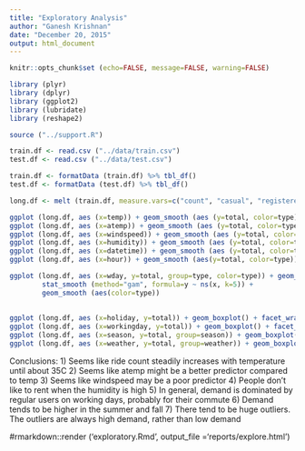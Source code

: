 ```yaml
---
title: "Exploratory Analysis"
author: "Ganesh Krishnan"
date: "December 20, 2015"
output: html_document
---
```


```r
knitr::opts_chunk$set (echo=FALSE, message=FALSE, warning=FALSE)
```

```r
library (plyr)
library (dplyr)
library (ggplot2)
library (lubridate)
library (reshape2)

source ("../support.R")
```

```r
train.df <- read.csv ("../data/train.csv")
test.df <- read.csv ("../data/test.csv")

train.df <- formatData (train.df) %>% tbl_df()
test.df <- formatData (test.df) %>% tbl_df()
```

```r
long.df <- melt (train.df, measure.vars=c("count", "casual", "registered"), variable.name="type", value.name="total")

ggplot (long.df, aes (x=temp)) + geom_smooth (aes (y=total, color=type))
ggplot (long.df, aes (x=atemp)) + geom_smooth (aes (y=total, color=type))
ggplot (long.df, aes (x=windspeed)) + geom_smooth (aes (y=total, color=type))
ggplot (long.df, aes (x=humidity)) + geom_smooth (aes (y=total, color=type))
ggplot (long.df, aes (x=datetime)) + geom_smooth (aes (y=total, color=type))
ggplot (long.df, aes (x=hour)) + geom_smooth (aes(y=total, color=type))

ggplot (long.df, aes (x=wday, y=total, group=type, color=type)) + geom_point () +
        stat_smooth (method="gam", formula=y ~ ns(x, k=5)) + 
        geom_smooth (aes(color=type))
                                              
                                              
ggplot (long.df, aes (x=holiday, y=total)) + geom_boxplot() + facet_wrap(~type)
ggplot (long.df, aes (x=workingday, y=total)) + geom_boxplot() + facet_wrap(~type)
ggplot (long.df, aes (x=season, y=total, group=season)) + geom_boxplot() + facet_wrap (~type)
ggplot (long.df, aes (x=weather, y=total, group=weather)) + geom_boxplot() + facet_wrap (~type)
```

Conclusions:
1) Seems like ride count steadily increases with temperature until about 35C
2) Seems like atemp might be a better predictor compared to temp
3) Seems like windspeed may be a poor predictor
4) People don't like to rent when the humidity is high
5) In general, demand is dominated by regular users on working days, probably for their commute
6) Demand tends to be higher in the summer and fall
7) There tend to be huge outliers. The outliers are always high demand, rather than low demand


#rmarkdown::render ('exploratory.Rmd', output_file ='reports/explore.html')